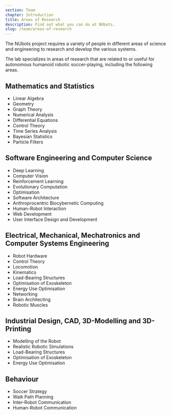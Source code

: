 ```yaml
---
section: Team
chapter: Introduction
title: Areas of Research
description: Find out what you can do at NUbots.
slug: /team/areas-of-research
---
```


The NUbots project requires a variety of people in different areas of science and engineering to research and develop the various systems.

The lab specializes in areas of research that are related to or useful for autonomous humanoid robotic soccer-playing, including the following areas.

## Mathematics and Statistics

- Linear Algebra
- Geometry
- Graph Theory
- Numerical Analysis
- Differential Equations
- Control Theory
- Time Series Analysis
- Bayesian Statistics
- Particle Filters

## Software Engineering and Computer Science

- Deep Learning
- Computer Vision
- Reinforcement Learning
- Evolutionary Computation
- Optimisation
- Software Architecture
- Anthroprocentric Biocybernetic Computing
- Human-Robot Interaction
- Web Development
- User Interface Design and Development

## Electrical, Mechanical, Mechatronics and Computer Systems Engineering

- Robot Hardware
- Control Theory
- Locomotion
- Kinematics
- Load-Bearing Structures
- Optimisation of Exoskeleton
- Energy Use Optimisation
- Networking
- Brain Architecting
- Robotic Muscles

## Industrial Design, CAD, 3D-Modelling and 3D-Printing

- Modelling of the Robot
- Realistic Robotic Simulations
- Load-Bearing Structures
- Optimisation of Exoskeleton
- Energy Use Optimisation

## Behaviour

- Soccer Strategy
- Walk Path Planning
- Inter-Robot Communication
- Human-Robot Communication

